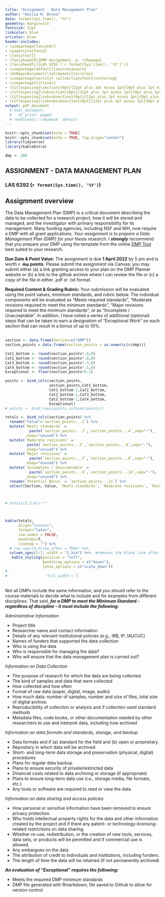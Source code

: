 ```yaml
---
title: "Assignment - Data Management Plan"
author: "Emilio M. Bruna"
date: format(Sys.time(), "%Y")
geometry: margin=1in
fontsize: 12pt
linkcolor: blue
urlcolor: blue
header-includes:
- \usepackage{fancyhdr}
- \pagestyle{fancy}
- \fancyfoot{}
- \fancyhead[R]{DMP Assignment, p. \thepage}
- \fancyhead[L]{LAS 6292 (`r format(Sys.time(), '%Y')`)}
- \usepackage[default]{sourcesanspro}
- \AtBeginDocument{\let\maketitle\relax}
- \usepackage{sectsty} \allsectionsfont{\centering}
- \usepackage{titlesec}
- \titlespacing{\section}{0pt}{12pt plus 2pt minus 1pt}{0pt plus 1pt minus 1pt}
- \titlespacing{\subsection}{0pt}{12pt plus 2pt minus 1pt}{0pt plus 1pt minus 1pt}
- \titlespacing{\subsubsection}{0pt}{12pt plus 2pt minus 1pt}{0pt plus 1pt minus 1pt}
- \titlespacing{\subsubsubsection}{0pt}{12pt plus 2pt minus 1pt}{0pt plus 1pt minus 1pt}
output: pdf_document
  # html_document:
  #   df_print: paged
  # rmdformats::robobook: default
---
```


```r
knitr::opts_chunk$set(echo = TRUE)
knitr::opts_chunk$set(echo = TRUE, fig.align="center")
library(tidyverse)
library(kableExtra)
```

```r
dmp <- 200
```
<!-- this next line suppresses the header (line, name,  page number) on 1st page -->
\thispagestyle{empty}  

## ASSIGNMENT - DATA MANAGEMENT PLAN  
### LAS 6292 (`r format(Sys.time(), '%Y')`)  
## Assignment overview  
The Data Management Plan (DMP) is a critical document describing the data to be collected for a research project, how it will be stored and managed, and the investigator with primary responsibility for its management. Many funding agencies, including NSF and NIH, now require a DMP with all grant applications. _Your assignment is to prepare a Data Management Plan (DMP) for your thesis research_. I **_strongly_** recommend that you prepare your DMP using the template from the online [DMP Tool](https://dmptool.org/help) best suited to your research. 

**Due Date & Point Value:** The assignment is due **1 April 2022** by 5 pm and is worth **`r dmp` points.**  Please submit the assignment via Canvas; you may submit either (a) a link granting access to your plan on the DMP Planner website _or_ (b) a link to the github archive where I can review the file _or_ (c) a copy of the file in either .pdf or .txt format. 

**Required Content & Grading Rubric: **Your submission will be evaluated using the point values, minimum standards, and rubric below. The individual components will be evaluated as "Meets required standards", "Moderate revisions required to meet the minimum standards", "Major revisions required to meet the minimum standards", or as "Incomplete / Unacceptable". In addition, I have noted a series of additional (optional) steps that can be taken to earn a designation of "Exceptional Work" on each section that can result in a bonus of up to 10%.  
&nbsp;   

```r
section <- data.frame(Section=c("DMP"))
section_points = data.frame(section_points = as.numeric(c(dmp)))

Cat1_bottom <- round(section_points*.9,0)
Cat2_bottom <- round(section_points*.8,0)
Cat3_bottom <- round(section_points*.7,0)
Cat4_bottom <- round(section_points*.5,0)
Exceptional <- floor(section_points*0.1)

points <- bind_cols(section_points,
                    section_points,Cat1_bottom,
                    Cat1_bottom-1,Cat2_bottom,
                    Cat2_bottom-1,Cat3_bottom,
                    Cat3_bottom-1,Cat4_bottom,
                    Exceptional) 
# points <- bind_rows(points,colSums(points))

totals <- bind_cols(section,points) %>% 
  rename("Value"=`section_points...2`) %>% 
  mutate(`Meets standards` = 
           paste(`section_points...3`,`section_points...4`,sep="-"),
         .keep="unused") %>% 
  mutate(`Moderate revisions` = 
          paste(`section_points...5`,`section_points...6`,sep="-"),
         .keep="unused") %>% 
  mutate(`Major revisions` = 
           paste(`section_points...7`,`section_points...8`,sep="-"),
         .keep="unused") %>% 
  mutate(`Incomplete / Unacceptable` = 
           paste(`section_points...9`,`section_points...10`,sep="-"),
         .keep="unused") %>% 
  rename(`Potential Bonus` = `section_points...11`) %>% 
  select(Section, Value, `Meets standards`, `Moderate revisions`, `Major revisions`, `Incomplete / Unacceptable`,`Potential Bonus`) 



# totals[5,3:6]<-""



kable(totals,
      align="lcccccc",
      format="latex",
      row.names = FALSE,
      booktabs=T,
      linesep = "") %>%
  # row_spec(4,hline_after = TRUE) %>% 
  column_spec(3:7, width = "2.5cm") %>%  #removes the blank line after every 5 lines) %>% 
   kable_styling(position = "left",
                 bootstrap_options = c("hover"),
                 latex_options = c("scale_down"))
# ,
#                  full_width = T,

```
&nbsp;  
Not all DMPs include the same information, and you should refer to the course materials to decide what to include and for examples from different disciplines.  That said, **_for a DMP to meet the Minimum Standard - regardless of discipline - it must include the following:_**

*Administrative Information*  

* Project title
* Researcher name and contact information
* Details of any relevant institutional policies (e.g., IRB, IP, IAUCUC)
* Names of funders that supported the data collection
* Who is using the data
* Who is responsible for managing the data?
* Who will ensure that the data management plan is carried out?

*Information on Data Collection*  

* The purpose of research for which the data are being collected.
* The kind of samples and data that were collected
* How collected and how often
* Format of raw data (paper, digital, image, audio)
* How much data: number of samples, number and size of files, total size of digital archive.
* Reproducibility of collection or analysis and if collection used standard methods
* Metadata files, code books, or other documentation needed by other researchers to use and interpret data, including how archived

*Information on data formats and standards, storage, and backup* 

* Data formats and if (a) standard for the field and (b) open or proprietary.
* Repository in which data will be archived
* Short- and long-term data storage and preservation (physical, digital) procedures
* Plans for regular data backup
* Plans to ensure security of private/restricted data
* Dinancial costs related to data archiving or storage (if appropriate)
* Plans to ensure long-term data use (i.e., storage media, file formats, etc.)
* Any tools or software are required to read or view the data  

*Information on data sharing and access policies*  

* How personal or sensitive information have been removed to ensure privacy protection.
* Who holds intellectual property rights for the data and other information created by the project and if there any patent- or technology-licensing-related restrictions on data sharing.
* Whether re-use, redistribution, or the creation of new tools, services, data sets, or products will be permitted and if commercial use is allowed.
* Any embargoes on the data
* The attribution of credit to individuals and institutions, including funders.
* The length of time the data will be retained (if not permanently archived)

**_An evaluation of "Exceptional" requires the following:_**

* Meets the required DMP minimum standards
* DMP file generated with Rmarkdown; file saved to Github to allow for version control




